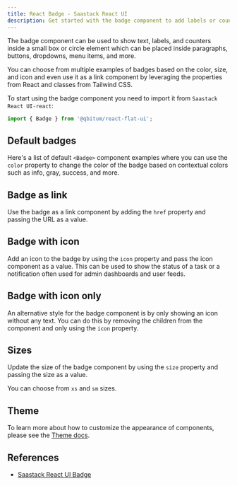 ```yaml
---
title: React Badge - Saastack React UI
description: Get started with the badge component to add labels or counters inside paragraphs, buttons, and inputs based on multiple colors and sizes from React and Tailwind CSS
---
```


The badge component can be used to show text, labels, and counters inside a small box or circle element which can be placed inside paragraphs, buttons, dropdowns, menu items, and more.

You can choose from multiple examples of badges based on the color, size, and icon and even use it as a link component by leveraging the properties from React and classes from Tailwind CSS.

To start using the badge component you need to import it from `Saastack React UI-react`:

```jsx
import { Badge } from '@qbitum/react-flat-ui';
```

## Default badges

Here's a list of default `<Badge>` component examples where you can use the `color` property to change the color of the badge based on contextual colors such as info, gray, success, and more.

<Example name="badge.root" />

## Badge as link

Use the badge as a link component by adding the `href` property and passing the URL as a value.

<Example name="badge.asLink" />

## Badge with icon

Add an icon to the badge by using the `icon` property and pass the icon component as a value. This can be used to show the status of a task or a notification often used for admin dashboards and user feeds.

<Example name="badge.withIcon" />

## Badge with icon only

An alternative style for the badge component is by only showing an icon without any text. You can do this by removing the children from the component and only using the `icon` property.

<Example name="badge.withIconOnly" />

## Sizes

Update the size of the badge component by using the `size` property and passing the size as a value.

You can choose from `xs` and `sm` sizes.

<Example name="badge.sizes" />

## Theme

To learn more about how to customize the appearance of components, please see the [Theme docs](/docs/customize/theme).

<Theme name="badge" />

## References

- [Saastack React UI Badge](https://flowbite.com/docs/components/badge/)
